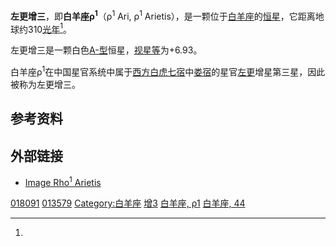 {{Starbox begin 
| name=左更增三（白羊座ρ<sup>1</sup>）<br> {{SIMBAD link|44+ari|ρ<sup>1</sup> Arietis}}}}
{{Starbox observe
| epoch=[[J2000.0|J2000.0]]
| equinox=[[J2000.0|J2000.0]] ([[International_Celestial_Reference_System|ICRS]])
| constell=[[白羊座|白羊座]] 
| 星官= [[娄宿|娄宿]] [[左更|左更]]
| ra={{RA|02|54|55.1990}}<ref name=sb>{{SIMBAD link|44+ari|44 Ari  -- Star}}, database entry, [[SIMBAD|SIMBAD]].  Accessed on line July 30, 2008.</ref>
| dec={{DEC|+17|44|05.119}}<ref name=sb />
| appmag_v=6.93<ref name=sb />
}}
{{Starbox character
| class=A3<ref name=sb />
| b-v=0.6<ref name=sb />
| u-b=
| variable=
}}
{{Starbox astrometry
| parallax=10.41
| p_error=1.14
| parallax_footnote=<ref name=sb />
| radial_v=1.8<ref name=sb />
| prop_mo_ra=44.58<ref name=sb />
| prop_mo_dec=−24.46<ref name=sb />
| absmag_v=~2.0<ref>From parallax and apparent magnitude.</ref>
}}
{{Starbox reference
| Simbad=44+ari
| ARICNS = 
}}
{{Starbox catalog
| names=44 Arietis, [[Bonner_Durchmusterung|BD]]+17°454, [[Boss_General_Catalogue|GC]] 3492, [[Henry_Draper_Catalogue|HD]] 18091, [[Hipparcos_catalogue|HIP]] 13579, [[Smithsonian_Astrophysical_Observatory_catalogue|SAO]] 93178.<ref name=sb />
}}
{{Starbox end}}
'''左更增三'''，即'''白羊座ρ<sup>1</sup>'''（ρ<sup>1</sup> Ari, ρ<sup>1</sup> Arietis），是一颗位于[[白羊座|白羊座]]的[[恒星|恒星]]，它距离地球约310[[光年|光年]]<ref name=sb />。

左更增三是一颗白色[[恒星光谱|A-型]]恒星，[[视星等|视星等]]为+6.93。

白羊座ρ<sup>1</sup>在中国星官系统中属于[[二十八宿|西方白虎七宿]]中[[娄宿|娄宿]]的星官[[左更|左更]]增星第三星，因此被称为左更增三。

==参考资料==
{{reflist}}

==外部链接==
* [http://aladin.u-strasbg.fr/AladinPreview?-c=02+54+55.1990%2B17+44+05.119&ident=*++44+Ari&submit=Aladin+previewer Image Rho<sup>1</sup> Arietis]

{{Stars of Aries}}
{{星官|左更|5|8}}

[[Category:HD和HDE天體|018091]]
[[Category:HIP天體|013579]]
[[Category:白羊座|Category:白羊座]]
[[Category:左更_(星官)|增3]]
[[Category:拜耳天體|白羊座, ρ1]]
[[Category:佛氏天體|白羊座, 44]]